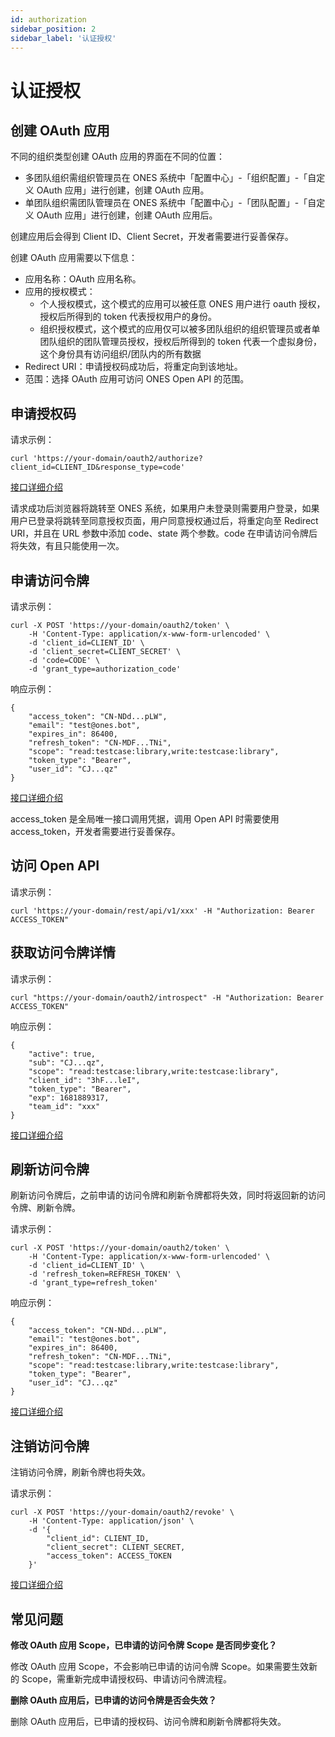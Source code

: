 ```yaml
---
id: authorization
sidebar_position: 2
sidebar_label: '认证授权'
---
```


# 认证授权

## 创建 OAuth 应用

不同的组织类型创建 OAuth 应用的界面在不同的位置：

- 多团队组织需组织管理员在 ONES 系统中「配置中心」-「组织配置」-「自定义 OAuth 应用」进行创建，创建 OAuth 应用。
- 单团队组织需团队管理员在 ONES 系统中「配置中心」-「团队配置」-「自定义 OAuth 应用」进行创建，创建 OAuth 应用后。

创建应用后会得到 Client ID、Client Secret，开发者需要进行妥善保存。

创建 OAuth 应用需要以下信息：

- 应用名称：OAuth 应用名称。
- 应用的授权模式：
    - 个人授权模式，这个模式的应用可以被任意 ONES 用户进行 oauth 授权，授权后所得到的 token 代表授权用户的身份。 
    - 组织授权模式，这个模式的应用仅可以被多团队组织的组织管理员或者单团队组织的团队管理员授权，授权后所得到的 token 代表一个虚拟身份，这个身份具有访问组织/团队内的所有数据
- Redirect URI：申请授权码成功后，将重定向到该地址。
- 范围：选择 OAuth 应用可访问 ONES Open API 的范围。

## 申请授权码

请求示例：

```
curl 'https://your-domain/oauth2/authorize?client_id=CLIENT_ID&response_type=code'
```

[接口详细介绍](./api/auth/apply-for-authorization-code.api.mdx)

请求成功后浏览器将跳转至 ONES 系统，如果用户未登录则需要用户登录，如果用户已登录将跳转至同意授权页面，用户同意授权通过后，将重定向至 Redirect URI，并且在 URL 参数中添加 code、state 两个参数。code 在申请访问令牌后将失效，有且只能使用一次。

## 申请访问令牌

请求示例：

```
curl -X POST 'https://your-domain/oauth2/token' \
    -H 'Content-Type: application/x-www-form-urlencoded' \
    -d 'client_id=CLIENT_ID' \
    -d 'client_secret=CLIENT_SECRET' \
    -d 'code=CODE' \
    -d 'grant_type=authorization_code'
```

响应示例：

```
{
    "access_token": "CN-NDd...pLW",
    "email": "test@ones.bot",
    "expires_in": 86400,
    "refresh_token": "CN-MDF...TNi",
    "scope": "read:testcase:library,write:testcase:library",
    "token_type": "Bearer",
    "user_id": "CJ...qz"
}
```

[接口详细介绍](./api/auth/apply-for-or-refresh-access-token.api.mdx)

access_token 是全局唯一接口调用凭据，调用 Open API 时需要使用 access_token，开发者需要进行妥善保存。

## 访问 Open API

请求示例：

```
curl 'https://your-domain/rest/api/v1/xxx' -H "Authorization: Bearer ACCESS_TOKEN"
```

## 获取访问令牌详情

请求示例：

```
curl "https://your-domain/oauth2/introspect" -H "Authorization: Bearer ACCESS_TOKEN"
```

响应示例：

```
{
    "active": true,
    "sub": "CJ...qz",
    "scope": "read:testcase:library,write:testcase:library",
    "client_id": "3hF...leI",
    "token_type": "Bearer",
    "exp": 1681889317,
    "team_id": "xxx"
}
```

[接口详细介绍](./api/auth/get-access-token-details.api.mdx)

## 刷新访问令牌

刷新访问令牌后，之前申请的访问令牌和刷新令牌都将失效，同时将返回新的访问令牌、刷新令牌。

请求示例：

```
curl -X POST 'https://your-domain/oauth2/token' \
    -H 'Content-Type: application/x-www-form-urlencoded' \
    -d 'client_id=CLIENT_ID' \
    -d 'refresh_token=REFRESH_TOKEN' \
    -d 'grant_type=refresh_token'
```

响应示例：

```
{
    "access_token": "CN-NDd...pLW",
    "email": "test@ones.bot",
    "expires_in": 86400,
    "refresh_token": "CN-MDF...TNi",
    "scope": "read:testcase:library,write:testcase:library",
    "token_type": "Bearer",
    "user_id": "CJ...qz"
}
```

[接口详细介绍](./api/auth/apply-for-or-refresh-access-token.api.mdx)

## 注销访问令牌

注销访问令牌，刷新令牌也将失效。

请求示例：

```
curl -X POST 'https://your-domain/oauth2/revoke' \
    -H 'Content-Type: application/json' \
    -d '{
        "client_id": CLIENT_ID,
        "client_secret": CLIENT_SECRET,
        "access_token": ACCESS_TOKEN
    }'
```

[接口详细介绍](./api/auth/revoke-access-token.api.mdx)

## 常见问题

**修改 OAuth 应用 Scope，已申请的访问令牌 Scope 是否同步变化？**

修改 OAuth 应用 Scope，不会影响已申请的访问令牌 Scope。如果需要生效新的 Scope，需重新完成申请授权码、申请访问令牌流程。

**删除 OAuth 应用后，已申请的访问令牌是否会失效？**

删除 OAuth 应用后，已申请的授权码、访问令牌和刷新令牌都将失效。
